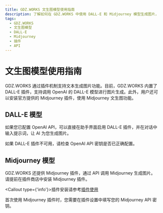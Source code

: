 ```yaml
---
title: GDZ.WORKS 文生图模型使用指南
description: 了解如何在 GDZ.WORKS 中使用 DALL-E 和 Midjourney 模型生成图片，配置插件并调用 API。
tags:
  - GDZ.WORKS
  - 文生图模型
  - DALL-E
  - Midjourney
  - 插件
  - API
---
```


# 文生图模型使用指南

GDZ.WORKS 通过插件机制支持文本生成图片功能。目前，GDZ.WORKS 内置了 DALL-E 插件，支持调用 OpenAI 的 DALL-E 模型进行图片生成。此外，用户还可以安装官方提供的 Midjourney 插件，使用 Midjourney 文生图功能。

## DALL-E 模型

如果您已配置 OpenAI API，可以直接在助手界面启用 DALL-E 插件，并在对话中输入提示词，让 AI 为您生成图片。

如果 DALL-E 插件不可用，请检查 OpenAI API 密钥是否已正确配置。

## Midjourney 模型

GDZ.WORKS 还提供 Midjourney 插件，通过 API 调用 Midjourney 生成图片。请提前在插件商店中安装 Midjourney 插件。

<Callout type={'info'}>插件安装请参考[插件使用](/zh/docs/usage/plugins/basic-usage)</Callout>

首次使用 Midjourney 插件时，您需要在插件设置中填写您的 Midjourney API 密钥。
